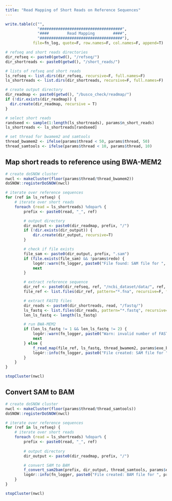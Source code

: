 ```yaml
---
title: "Read Mapping of Short Reads on Reference Sequences"
---
```


```r
write.table(c("",
              "####################################",
              "####        Read Mapping        ####",
              "####################################"),
            file=fn_log, quote=F, row.names=F, col.names=F, append=T)

# refseq and short reads directories
dir_refseq <- paste0(getwd(), "/refseq/")
dir_shortreads <- paste0(getwd(), "/short_reads/")

# lists of refseq and short reads
ls_refseq <- list.dirs(dir_refseq, recursive=F, full.names=F)
ls_shortreads <- list.dirs(dir_shortreads, recursive=F, full.names=F)

# create output directory
dir_readmap <- paste0(getwd(), "/busco_check/readmap/")
if (!dir.exists(dir_readmap)) {
  dir.create(dir_readmap, recursive = T)
}

# select short reads
randseed <- sample(1:length(ls_shortreads), params$n_short_reads)
ls_shortreads <- ls_shortreads[randseed]

# set thread for bwamem2 and samtools
thread_bwamem2 <- ifelse(params$thread < 50, params$thread, 50)
thread_samtools <- ifelse(params$thread < 10, params$thread, 10)
```

## Map short reads to reference using BWA-MEM2
```r
# create doSNOW cluster
nwcl <- makeCluster(floor(params$thread/thread_bwamem2))
doSNOW::registerDoSNOW(nwcl)

# iterate over reference sequences
for (ref in ls_refseq) {
    # iterate over short reads
    foreach (read = ls_shortreads) %dopar% {
        prefix <- paste0(read, "_", ref)

        # output directory
        dir_output <- paste0(dir_readmap, prefix, "/")
        if (!dir.exists(dir_output)) {
            dir.create(dir_output, recursive=T)
        }

        # check if file exists
        file_sam <- paste0(dir_output, prefix, ".sam")
        if (file.exists(file_sam) && !params$redo) {
            log4r::warn(fn_logger, paste0("File found: SAM file for ", prefix, ". Skipped."))
            next
        }

        # extract reference sequence
        dir_ref <- paste0(dir_refseq, ref, "/ncbi_dataset/data/", ref, "/")
        file_ref <- list.files(dir_ref, pattern="*.fna", recursive=F, full.names=T)[1]

        # extract FASTQ files
        dir_reads <- paste0(dir_shortreads, read, "/fastq/")
        ls_fastq <- list.files(dir_reads, pattern="*.fastq", recursive=F, full.names=T)
        len_ls_fastq <- length(ls_fastq)

        # run BWA-MEM2
        if (len_ls_fastq != 1 && len_ls_fastq != 2) {
            log4r::warn(fn_logger, paste0("Warn: invalid number of FASTQ file for ", prefix, " (", len_ls_fastq, "). Skipped."))
            next
        } else {
            f_read_map(file_ref, ls_fastq, thread_bwamem2, params$exe_bwamem2, file_sam)
            log4r::info(fn_logger, paste0("File created: SAM file for ", prefix, "."))
        }
    }
}

stopCluster(nwcl)
```

## Convert SAM to BAM
```r
# create doSNOW cluster
nwcl <- makeCluster(floor(params$thread/thread_samtools))
doSNOW::registerDoSNOW(nwcl)

# iterate over reference sequences
for (ref in ls_refseq) {
    # iterate over short reads
    foreach (read = ls_shortreads) %dopar% {
        prefix <- paste0(read, "_", ref)
        
        # output directory
        dir_output <- paste0(dir_readmap, prefix, "/")

        # convert SAM to BAM
        f_convert_sam2bam(prefix, dir_output, thread_samtools, params$exe_samtools)
        log4r::info(fn_logger, paste0("File created: BAM file for ", prefix, "."))
    }
}

stopCluster(nwcl)
```